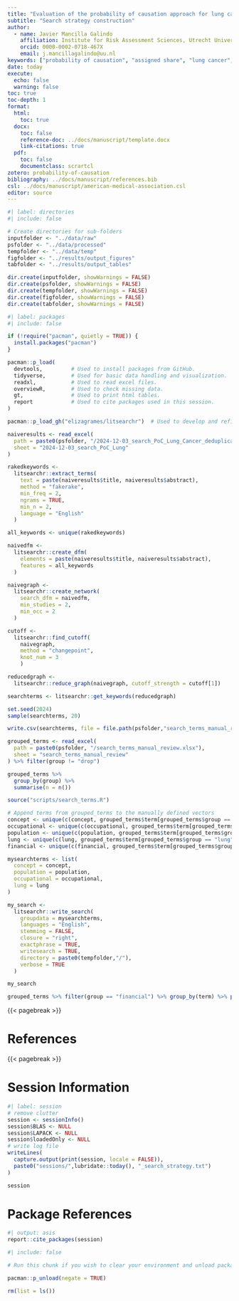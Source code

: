 ```yaml
---
title: "Evaluation of the probability of causation approach for lung cancer: Scoping review"
subtitle: "Search strategy construction"
author: 
  - name: Javier Mancilla Galindo
    affiliation: Institute for Risk Assessment Sciences, Utrecht University, Utrecht, The Netherlands
    orcid: 0000-0002-0718-467X
    email: j.mancillagalindo@uu.nl
keywords: ["probability of causation", "assigned share", "lung cancer", "causality", "scoping review"]
date: today
execute: 
  echo: false
  warning: false
toc: true
toc-depth: 1
format:
  html:
    toc: true
  docx:
    toc: false
    reference-doc: ../docs/manuscript/template.docx
    link-citations: true
  pdf:
    toc: false
    documentclass: scrartcl
zotero: probability-of-causation
bibliography: ../docs/manuscript/references.bib
csl: ../docs/manuscript/american-medical-association.csl
editor: source
---
```


```r
#| label: directories
#| include: false

# Create directories for sub-folders  
inputfolder <- "../data/raw"
psfolder <- "../data/processed"
tempfolder <- "../data/temp"
figfolder <- "../results/output_figures"
tabfolder <- "../results/output_tables"

dir.create(inputfolder, showWarnings = FALSE)
dir.create(psfolder, showWarnings = FALSE)
dir.create(tempfolder, showWarnings = FALSE)
dir.create(figfolder, showWarnings = FALSE)
dir.create(tabfolder, showWarnings = FALSE)
```

```r
#| label: packages
#| include: false 

if (!require("pacman", quietly = TRUE)) {
  install.packages("pacman")
}

pacman::p_load(
  devtools,         # Used to install packages from GitHub.
  tidyverse,        # Used for basic data handling and visualization.
  readxl,           # Used to read excel files.
  overviewR,        # Used to check missing data.
  gt,               # Used to print html tables.  
  report            # Used to cite packages used in this session.   
)

pacman::p_load_gh("elizagrames/litsearchr")  # Used to develop and refine search strategy 

```

```r
naiveresults <- read_excel(
  path = paste0(psfolder, "/2024-12-03_search_PoC_Lung_Cancer_deduplicated.xlsx"),
  sheet = "2024-12-03_search_PoC_Lung"
)
```

```r
rakedkeywords <-
  litsearchr::extract_terms(
    text = paste(naiveresults$title, naiveresults$abstract),
    method = "fakerake",
    min_freq = 2,
    ngrams = TRUE,
    min_n = 2,
    language = "English"
  )
```

```r
all_keywords <- unique(rakedkeywords)

naivedfm <-
  litsearchr::create_dfm(
    elements = paste(naiveresults$title, naiveresults$abstract),
    features = all_keywords
  )

naivegraph <-
  litsearchr::create_network(
    search_dfm = naivedfm,
    min_studies = 2,
    min_occ = 2
  )
```

```r
cutoff <-
  litsearchr::find_cutoff(
    naivegraph,
    method = "changepoint",
    knot_num = 3
    )

reducedgraph <-
  litsearchr::reduce_graph(naivegraph, cutoff_strength = cutoff[1])

searchterms <- litsearchr::get_keywords(reducedgraph)

set.seed(2024)
sample(searchterms, 20)
```

```r
write.csv(searchterms, file = file.path(psfolder,"search_terms_manual_review.csv"))
```


```r
grouped_terms <- read_excel(
  path = paste0(psfolder, "/search_terms_manual_review.xlsx"),
  sheet = "search_terms_manual_review"
) %>% filter(group != "drop")
```

```r
grouped_terms %>% 
  group_by(group) %>% 
  summarise(n = n())
```

```r
source("scripts/search_terms.R")
```


```r
# Append terms from grouped_terms to the manually defined vectors
concept <- unique(c(concept, grouped_terms$term[grouped_terms$group == "concept"]))
occupational <- unique(c(occupational, grouped_terms$term[grouped_terms$group == "occupational"]))
population <- unique(c(population, grouped_terms$term[grouped_terms$group == "population"]))
lung <- unique(c(lung, grouped_terms$term[grouped_terms$group == "lung"]))
financial <- unique(c(financial, grouped_terms$term[grouped_terms$group == "financial"]))

mysearchterms <- list(
  concept = concept,
  population = population,
  occupational = occupational,
  lung = lung
)
```

```r
my_search <-
  litsearchr::write_search(
    groupdata = mysearchterms,
    languages = "English",
    stemming = FALSE,
    closure = "right",
    exactphrase = TRUE,
    writesearch = TRUE,
    directory = paste0(tempfolder,"/"),
    verbose = TRUE
  )

my_search
```


```r
grouped_terms %>% filter(group == "financial") %>% group_by(term) %>% pull(term)
```


{{< pagebreak >}}

# References

::: {#refs}
:::

{{< pagebreak >}}

# Session Information

```r
#| label: session
# remove clutter
session <- sessionInfo()
session$BLAS <- NULL
session$LAPACK <- NULL
session$loadedOnly <- NULL
# write log file
writeLines(
  capture.output(print(session, locale = FALSE)),
  paste0("sessions/",lubridate::today(), "_search_strategy.txt")
)                                   

session
```

# Package References

```r
#| output: asis
report::cite_packages(session)
```

```r
#| include: false

# Run this chunk if you wish to clear your environment and unload packages.

pacman::p_unload(negate = TRUE)

rm(list = ls())
```
